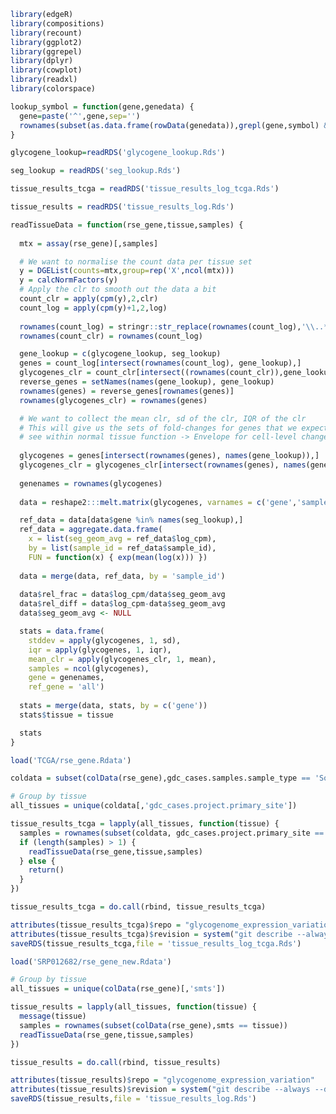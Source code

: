 
```r
library(edgeR)
library(compositions)
library(recount)
library(ggplot2)
library(ggrepel)
library(dplyr)
library(cowplot)
library(readxl)
library(colorspace)
```

```r
lookup_symbol = function(gene,genedata) {
  gene=paste('^',gene,sep='')
  rownames(subset(as.data.frame(rowData(genedata)),grepl(gene,symbol) & !grepl('-AS',symbol)))
}
```

```r
glycogene_lookup=readRDS('glycogene_lookup.Rds')
```

```r
seg_lookup = readRDS('seg_lookup.Rds')
```

```r
tissue_results_tcga = readRDS('tissue_results_log_tcga.Rds')
```

```r
tissue_results = readRDS('tissue_results_log.Rds')
```

```r
readTissueData = function(rse_gene,tissue,samples) {
  
  mtx = assay(rse_gene)[,samples]

  # We want to normalise the count data per tissue set
  y = DGEList(counts=mtx,group=rep('X',ncol(mtx)))
  y = calcNormFactors(y)
  # Apply the clr to smooth out the data a bit
  count_clr = apply(cpm(y),2,clr)
  count_log = apply(cpm(y)+1,2,log)
  
  rownames(count_log) = stringr::str_replace(rownames(count_log),'\\..*$','')
  rownames(count_clr) = rownames(count_log)

  gene_lookup = c(glycogene_lookup, seg_lookup)
  genes = count_log[intersect(rownames(count_log), gene_lookup),]
  glycogenes_clr = count_clr[intersect((rownames(count_clr)),gene_lookup),]
  reverse_genes = setNames(names(gene_lookup), gene_lookup)
  rownames(genes) = reverse_genes[rownames(genes)]
  rownames(glycogenes_clr) = rownames(genes)

  # We want to collect the mean clr, sd of the clr, IQR of the clr
  # This will give us the sets of fold-changes for genes that we expect to 
  # see within normal tissue function -> Envelope for cell-level change
  
  glycogenes = genes[intersect(rownames(genes), names(gene_lookup)),]
  glycogenes_clr = glycogenes_clr[intersect(rownames(genes), names(gene_lookup)),]
  
  genenames = rownames(glycogenes)
  
  data = reshape2:::melt.matrix(glycogenes, varnames = c('gene','sample_id'), value.name = 'log_cpm', as.is = T)

  ref_data = data[data$gene %in% names(seg_lookup),]
  ref_data = aggregate.data.frame(
    x = list(seg_geom_avg = ref_data$log_cpm), 
    by = list(sample_id = ref_data$sample_id), 
    FUN = function(x) { exp(mean(log(x))) })
  
  data = merge(data, ref_data, by = 'sample_id')
  
  data$rel_frac = data$log_cpm/data$seg_geom_avg
  data$rel_diff = data$log_cpm-data$seg_geom_avg
  data$seg_geom_avg <- NULL

  stats = data.frame(
    stddev = apply(glycogenes, 1, sd),
    iqr = apply(glycogenes, 1, iqr),
    mean_clr = apply(glycogenes_clr, 1, mean),
    samples = ncol(glycogenes),
    gene = genenames,
    ref_gene = 'all')
  
  stats = merge(data, stats, by = c('gene'))
  stats$tissue = tissue

  stats
}
```

```r
load('TCGA/rse_gene.Rdata')

coldata = subset(colData(rse_gene),gdc_cases.samples.sample_type == 'Solid Tissue Normal')

# Group by tissue
all_tissues = unique(coldata[,'gdc_cases.project.primary_site'])

tissue_results_tcga = lapply(all_tissues, function(tissue) {
  samples = rownames(subset(coldata, gdc_cases.project.primary_site == tissue))
  if (length(samples) > 1) {
    readTissueData(rse_gene,tissue,samples)
  } else {
    return()
  }
})

tissue_results_tcga = do.call(rbind, tissue_results_tcga)

attributes(tissue_results_tcga)$repo = "glycogenome_expression_variation"
attributes(tissue_results_tcga)$revision = system("git describe --always --dirty", intern=T)
saveRDS(tissue_results_tcga,file = 'tissue_results_log_tcga.Rds')
```

```r
load('SRP012682/rse_gene_new.Rdata')

# Group by tissue
all_tissues = unique(colData(rse_gene)[,'smts'])

tissue_results = lapply(all_tissues, function(tissue) {
  message(tissue)
  samples = rownames(subset(colData(rse_gene),smts == tissue))
  readTissueData(rse_gene,tissue,samples)
})

tissue_results = do.call(rbind, tissue_results)

attributes(tissue_results)$repo = "glycogenome_expression_variation"
attributes(tissue_results)$revision = system("git describe --always --dirty",intern=T)
saveRDS(tissue_results,file = 'tissue_results_log.Rds')
```
